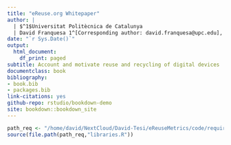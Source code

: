 ```yaml
---
title: "eReuse.org Whitepaper"
author: |
  | $^1$Universitat Politècnica de Catalunya
  | David Franquesa 1^[Corresponding author: david.franquesa@upc.edu], Leandro Navarro 1$^1$
date: "`r Sys.Date()`"
output:
  html_document:
    df_print: paged
subtitle: Account and motivate reuse and recycling of digital devices
documentclass: book
bibliography:
- book.bib
- packages.bib
link-citations: yes
github-repo: rstudio/bookdown-demo
site: bookdown::bookdown_site
---
```


```r
path_req <- "/home/david/NextCloud/David-Tesi/eReuseMetrics/code/requirements"
source(file.path(path_req,"libraries.R"))
```



<!-- Put in the console to render all the book in html -->
<!-- bookdown::render_book('index.Rmd', 'bookdown::gitbook') -->
<!-- Put in the console to render all the book in pdf. It creates file _main.index in folder _book with an the index -->
<!-- bookdown::render_book('index.Rmd', 'bookdown::pdf_book') -->
<!-- bookdown::render_book('index.Rmd', 'bookdown::pdf_document2') -->

<!-- TODO mirar: https://github.com/ismayc/thesisdown/blob/master/inst/rmarkdown/templates/thesis/skeleton/skeleton.Rmd -->
<!-- https://github.com/ismayc/thesisdown -->


<!-- Enable git in Rstudio -->
<!-- https://support.rstudio.com/hc/en-us/articles/200532077?version=1.4.1106&mode=desktop -->

<!-- Connect RStudio to Git and GitHub -->
<!-- https://happygitwithr.com/rstudio-git-github.html -->




